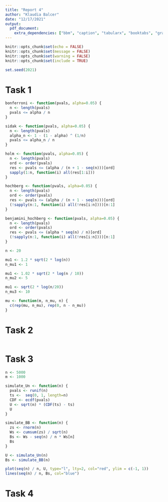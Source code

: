 ```yaml
---
title: "Report 4"
author: "Klaudia Balcer"
date: "12/17/2021"
output: 
  pdf_document:
    extra_dependencies: ["bbm", "caption", "tabularx", "booktabs", "graphicx"]
---
```


```r
knitr::opts_chunk$set(echo = FALSE)
knitr::opts_chunk$set(message = FALSE)
knitr::opts_chunk$set(warning = FALSE)
knitr::opts_chunk$set(include = TRUE)

set.seed(2021)
```

# Task 1 

```r
bonferroni <- function(pvals, alpha=0.05) {
  n <- length(pvals)
  pvals <= alpha / n
}

sidak <- function(pvals, alpha=0.05) {
  n <- length(pvals)
  alpha_n <- 1 - (1 - alpha) ^ (1/n)
  pvals <= alpha_n / n
}

holm <- function(pvals, alpha=0.05) {
  n <- length(pvals)
  ord <- order(pvals)
  res <- pvals <= (alpha / (n + 1 - seq(n)))[ord]
  sapply(1:n, function(i) all(res[1:i]))
}

hochberg <- function(pvals, alpha=0.05) {
  n <- length(pvals)
  ord <- order(pvals)
  res <- pvals <= (alpha / (n + 1 - seq(n)))[ord]
  (!sapply(n:1, function(i) all(!res[i:n])))[n:1]
}

benjamini_hochberg <- function(pvals, alpha=0.05) {
  n <- length(pvals)
  ord <- order(pvals)
  res <- pvals <= (alpha * seq(n) / n)[ord]
  (!sapply(n:1, function(i) all(!res[i:n])))[n:1]
}
```


```r
n <- 20

mu1 <- 1.2 * sqrt(2 * log(n))
n_mu1 <- 1

mu1 <- 1.02 * sqrt(2 * log(n / 10))
n_mu2 <- 5

mu1 <- sqrt(2 * log(n/20))
n_mu3 <- 10

mu <- function(m, n_mu, n) {
  c(rep(mu, n_mu), rep(0, n - n_mu))
} 

```

# Task 2

```r
```

# Task 3


```r
n <- 5000
m <- 1000

simulate_Un <- function(n) {
  pvals <- runif(n)
  ts <-  seq(0, 1, length=n)
  CDF <- ecdf(pvals)
  U <- sqrt(n) * (CDF(ts) - ts)
  U
}

simulate_BB <- function(n) {
  zs <- rnorm(n)
  Ws <- cumsum(zs) / sqrt(n)
  Bs <- Ws - seq(n) / n * Ws[n]
  Bs
}

U <- simulate_Un(n)
Bs <- simulate_BB(n)

plot(seq(n) / n, U, type="l", lty=2, col="red", ylim = c(-1, 1))
lines(seq(n) / n, Bs, col="blue")
```


# Task 4